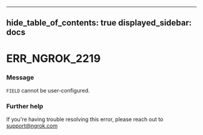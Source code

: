 

---
hide_table_of_contents: true
displayed_sidebar: docs
---


# ERR_NGROK_2219

### Message
`FIELD` cannot be user-configured.

<ErrorDetails error="err_ngrok_2219" />



### Further help
If you're having trouble resolving this error, please reach out to [support@ngrok.com](mailto:support@ngrok.com?subject=Help%20with%20ERR_NGROK_2219)

